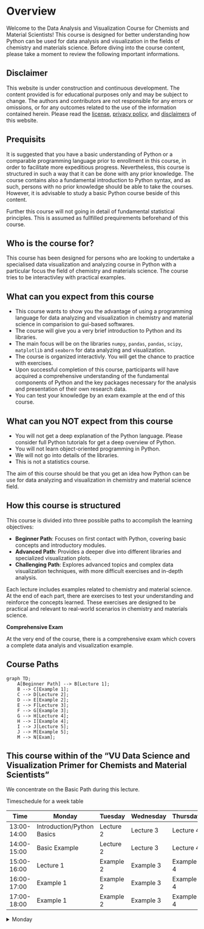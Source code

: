 # Overview

Welcome to the Data Analysis and Visualization Course for Chemists and Material Scientists! This course is designed for better understanding how Python can be used for data analysis and visualization in the fields of chemistry and materials science. Before diving into the course content, please take a moment to review the following important informations.

::::{.callout-caution}
## Disclaimer
This website is under construction and continuous development. The content provided is for educational purposes only and may be subject to change. The authors and contributors are not responsible for any errors or omissions, or for any outcomes related to the use of the information contained herein.
Please read the [license](informations/license.qmd), [privacy policy](informations/privacy.qmd), and [disclaimers](informations/disclaimer.qmd) of this website.

:::

:::{.callout-warning collapse="true"}
## Prequisits
It is suggested that you have a basic understanding of Python or a comparable programming language prior to enrollment in this course, in order to facilitate more expeditious progress. Nevertheless, this course is structured in such a way that it can be done with any prior knowledge. The course contains also a fundamental introduction to Python syntax, and as such, persons with no prior knowledge should be able to take the courses. However, it is advisable to study a basic Python course beside of this content.

Further this course will not going in detail of fundamental statistical principles. This is assumed as fullfilled prequirements beforehand of this course.
:::

## Who is the course for? {.unnumbereds}

This course has been designed for persons who are looking to undertake a specialised data visualization and analyzing course in Python with a particular focus the field of chemistry and materials science. The course tries to be interactivley with practical examples.

## What can you expect from this course {.unnumbered}

- This course wants to show you the advantage of using a programming language for data analyzing and visualization in chemistry and material science in comparision to gui-based softwares.
- The course will give you a very brief introduction to Python and its libraries.
- The main focus will be on the libraries `numpy`, `pandas`, `pandas`, `scipy`, `matplotlib` and `seaborn` for data analyzing and visualization.
- The course is organized interactivly. You will get the chance to practice with exercises.
- Upon successful completion of this course, participants will have acquired a comprehensive understanding of the fundamental components of Python and the key packages necessary for the analysis and presentation of their own research data.
- You can test your knowledge by an exam example at the end of this course.

## What can you NOT expect from this course {.unnumbered}
- You will not get a deep explanation of the Python language. Please consider full Python tutorials for get a deep overview of Python.
- You will not learn object-oriented programming in Python.
- We will not go into details of the libraries.
- This is not a statistics course. 

The aim of this course should be that you get an idea how Python can be use for data analyzing and visualization in chemistry and material science field. 



## How this course is structured {.unnumbered}

This course is divided into three possible paths to accomplish the learning objectives:

- **Beginner Path**: Focuses on first contact with Python, covering basic concepts and introductory modules.
- **Advanced Path**: Provides a deeper dive into different libraries and specialized visualization plots.
- **Challenging Path**: Explores advanced topics and complex data visualization techniques, with more difficult exercises and in-depth analysis.

Each lecture includes examples related to chemistry and material science. At the end of each part, there are exercises to test your understanding and reinforce the concepts learned. These exercises are designed to be practical and relevant to real-world scenarios in chemistry and materials science.

**Comprehensive Exam**

At the very end of the course, there is a comprehensive exam which covers a complete data analyis and visualization example.


## Course Paths

```mermaid
graph TD;
    A[Beginner Path] --> B[Lecture 1];
    B --> C[Example 1];
    C --> D[Lecture 2];
    D --> E[Example 2];
    E --> F[Lecture 3];
    F --> G[Example 3];
    G --> H[Lecture 4];
    H --> I[Example 4];
    I --> J[Lecture 5];
    J --> M[Example 5];
    M --> N[Exam];

```



##  This course within of the "VU Data Science and Visualization Primer for Chemists and Material Scientists"

We concentrate on the Basic Path during this lecture.

Timeschedule for a week table 

| Time       | Monday       | Tuesday      | Wednesday    | Thursday     | Friday       |
|------------|--------------|--------------|--------------|--------------|--------------|
| 13:00-14:00| Introduction/Python Basics | Lecture 2| Lecture 3   | Lecture 4| Lecture 5  |
| 14:00-15:00| Basic Example| Lecture 2 | Lecture 3   | Lecture 4 | Example 5  |
| 15:00-16:00| Lecture 1    | Example 2| Example 3  | Example 4 |F&Q|
| 16:00-17:00| Example 1    | Example 2| Example 3  | Example 4 | Final Exam|
| 17:00-18:00| Example 1    | Example 2| Example 3  | Example 4 | Final Exam|

<details>
  <summary>Monday</summary>
1. Introduction
 - [Overview of this course?](index.qmd)
 - [What do you need for data analysis and visualization?](course/chapters/Introduction/ToolsOfDataScience.ipynb)
 - [Why you should learn Python? ](course/chapters/Introduction/ToolsOfDataScience.ipynb)
2. Basic Python 
 - [Fast introduction in Python Syntax](course/chapters/Basics/Basics.ipynb)
 - [Introduction in important Python libaries](course/chapters/Basics/BasicsModules.ipynb)
 - [Introduction in Dataanalysis](course/chapters/Basics/DataAnalysis.ipynb)
 - [Introduction in Datavisualization](course/chapters/Basics/Datavisualization.ipynb)

3. Lecture 1
- [How I import data?](course/chapters/Lecture1/Data_input.ipynb)
- [How to draw simple xy-Plot](course/chapters/Lecture1/Simple_plot.ipynb)
- [How to adjust a plot](course/chapters/Lecture1/Adjusting_plot.ipynb)

4. Example 1
</details>


<!-- 
Exercise 1a: Basic Plot xy-plot
Experimental Data vs Theory Data 

Exercise 1b: Multi Plots and Multi Files 

Exercise 1c: 3D Plot
Potentialcurve

Exercise 2a: Histogram fitting Gaussian distribution 
e.g. machine fill accuracy

Exercise 2b: Arrhenius Fit

Exercise 2c: Half-Life Coffin

Exercise 3a: Correlation plots
time vs. temperature 
temperature vs pressure


Exercise 3b: Outliers
Anthraquinone E_exp vs E_theory with outlier

Exercise 3c: Interactive Plot
a, b linear function
E_theo vs E_exp

Exercise 4a: XRD - Peak position

Exercise 4b: Data smoothing, Running average

Exercise 4c: Splines Interpolation and Integration


Theory: 1.5h 

Exercises: 30 min students should try to solve it and 15 min show solution
last exercise of each day should not be included in the exam

17:00-18:00: practice, repetition, questions

Fr: 15:00-17:00: Exam 
-->

<!-- ### Introduction

1. [Tools of Data Science](chapters/Introduction/ToolsOfDataScience.ipynb)
- Short Introduction in Data Science
2. [What is Python?](chapters/Introduction/WhatIsPython.ipynb)
- Introduction and History of Python
3. [Installation Guide](chapters/Introduction/InstallationGuide.ipynb)
 - Installation of Python and a Editor/IDE. -->



<!-- ### Beginner Path

1. [Basic Python](chapters/Basics/Basics.ipynb)

2. [Basic Modules](chapters/Basics/BasicsModules.ipynb)

6. [Data Analysis Introduction](chapters/DataAnalysis/DataAnalysis.ipynb)

7. [Data Analysis Modules](chapters/DataAnalysis/DataAnalysisModules.ipynb)

8. [Data Input](chapters/DataAnalysis/DataInput.ipynb)

9. [Data Cleaning](chapters/DataAnalysis/DataCleaning.ipynb)

10. [Data Manipulation](chapters/DataAnalysis/DataManipulation.ipynb)

11. [Data Statistics](chapters/DataAnalysis/DataStatistics.ipynb)

12. [Data Export](chapter/DataAnalysis/DataExport.ipynb)

13. [Data Visualization Introduction](chapters/DataVisualization/DataVisualization.ipynb)

14. [Data Visualization Modules](chapters/DataVisualization/DataVisualizationModules.ipynb)

15. [Data Visualization Basics](chapters/DataVisualization/DataVisualizationBasics.ipynb)

### Advanced Path
1. [Data Analysis Introduction](chapters/DataAnalysis/DataAnalysis.ipynb)

2. [Data Analysis Modules](chapters/DataAnalysis/DataAnalysisModules.ipynb)

3. [Data Input](chapters/DataAnalysis/DataInput.ipynb)

4. [Data Cleaning](chapters/DataAnalysis/DataCleaning.ipynb)

5. [Data Manipulation](chapters/DataAnalysis/DataManipulation.ipynb)

6. [Data Statistics](chapters/DataAnalysis/DataStatistics.ipynb)

7. [Data Export](chapter/DataAnalysis/DataExport.ipynb)

9. [Advanced Data Visualization](chapters/Advanced/DataAnalysisAdvancedTechniques.ipynb)

10. [Data Visualization Introduction](chapters/DataVisualization/DataVisualization.ipynb)

11. [Data Visualization Modules](chapters/DataVisualization/DataVisualizationModules.ipynb)

12. [Data Visualization Basics](chapters/DataVisualization/DataVisualizationBasicTechniques.ipynb)

13. [Advanced Data Visualization Techniques](chapters/Advanced/DataAnalysisAdvancedTechniques.ipynb)

### Challenging Path
Additionally to the Advanced Path:

1. [Challenging Data Analysis](chapters/Challenging/DataAnalysisComplexTechniques.ipynb)

2. [Challenging Data Visualization](chapters/Challenging/DataVisualizationComplexTechniques.ipynb) -->


